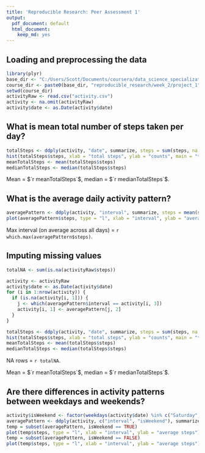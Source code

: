 ```yaml
---
title: 'Reproducible Research: Peer Assessment 1'
output:
  pdf_document: default
  html_document:
    keep_md: yes
---
```


## Loading and preprocessing the data

```r
library(plyr)
base_dir <- "C:/Users/Scott/Documents/coursera/data_science_specialization/"
course_dir <- paste0(base_dir, "reproducible_research/week_2/project_1")
setwd(course_dir)
activityRaw <- read.csv("activity.csv")
activity <- na.omit(activityRaw)
activity$date <- as.Date(activity$date)
```

## What is mean total number of steps taken per day?

```r
totalSteps <- ddply(activity, "date", summarize, steps = sum(steps, na.rm = TRUE))
hist(totalSteps$steps, xlab = "total steps", ylab = "counts", main = "total steps taken per day")
meanTotalSteps <- mean(totalSteps$steps)
medianTotalSteps <- median(totalSteps$steps)
```

Mean = $`r meanTotalSteps`$, median = $`r medianTotalSteps`$.

## What is the average daily activity pattern?

```r
averagePattern <- ddply(activity, "interval", summarize, steps = mean(steps, na.rm = TRUE))
plot(averagePattern$steps, type = "l", xlab = "interval", ylab = "average steps", main = "average steps taken per interval")
```

Max interval (on average across all days) = `r which.max(averagePattern$steps)`.

## Imputing missing values

```r
totalNA <- sum(is.na(activityRaw$steps))

activity <- activityRaw
activity$date <- as.Date(activity$date)
for (i in 1:nrow(activity)) {
  if (is.na(activity[i, 1])) {
    j <- which(averagePattern$interval == activity[i, 3])
    activity[i, 1] <- averagePattern[j, 2]
  }
}

totalSteps <- ddply(activity, "date", summarize, steps = sum(steps, na.rm = TRUE))
hist(totalSteps$steps, xlab = "total steps", ylab = "counts", main = "total steps taken per day")
meanTotalSteps <- mean(totalSteps$steps)
medianTotalSteps <- median(totalSteps$steps)
```

NA rows = `r totalNA`.  

Mean = $`r meanTotalSteps`$, median = $`r medianTotalSteps`$.

## Are there differences in activity patterns between weekdays and weekends?

```r
activity$isWeekend <- factor(weekdays(activity$date) %in% c("Saturday", "Sunday"), levels = c(FALSE, TRUE))
averagePattern <- ddply(activity, c("interval", "isWeekend"), summarize, steps = mean(steps, na.rm = TRUE))
temp = subset(averagePattern, isWeekend == TRUE)
plot(temp$steps, type = "l", xlab = "interval", ylab = "average steps")
temp = subset(averagePattern, isWeekend == FALSE)
plot(temp$steps, type = "l", xlab = "interval", ylab = "average steps")
```
